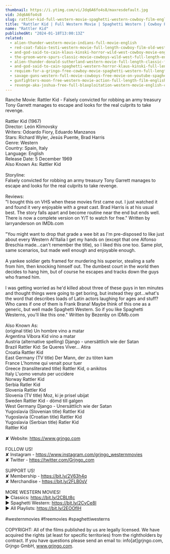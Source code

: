 ```yaml
---
thumbnail: https://i.ytimg.com/vi/Jdq6A6fo4s8/maxresdefault.jpg
vid: Jdq6A6fo4s8
slug: rattler-kid-full-western-movie-spaghetti-western-cowboy-film-english
title: "Rattler Kid | Full Western Movie | Spaghetti Western | Cowboy Film | English"
name: "Rattler Kid"
publishedAt: "2024-01-18T13:00:13Z"
related:
  - alien-thunder-western-movie-indians-full-movie-english
  - red-coat-fabio-testi-western-movie-full-length-cowboy-film-old-west
  - and-god-said-to-cain-klaus-kinski-horror-wild-west-cowboy-movie-english
  - the-groom-wore-spurs-classic-movie-cowboys-wild-west-full-length-english
  - alien-thunder-donald-sutherland-western-movie-full-length-classic-feature-film-english
  - and-god-said-to-cain-spaghetti-western-horror-klaus-kinski-full-length-western-movie
  - requiem-for-a-gringo-free-cowboy-movie-spaghetti-western-full-length-western-movie
  - savage-guns-western-full-movie-cowboys-free-movie-on-youtube-spaghetti-western
  - gunfighters-moon-free-western-movie-action-full-length-film-english
  - revenge-aka-joshua-free-full-blaxploitation-western-movie-english-classic-feature-film
---
```


Ranche Movie: Rattler Kid - Falsely convicted for robbing an army treasury Tony Garrett manages to escape and looks for the real culprits to take revenge.<br />
<br />
Rattler Kid (1967)<br />
Director: León Klimovsky<br />
Writers: Odoardo Fiory, Eduardo Manzanos <br />
Stars: Richard Wyler, Jesús Puente, Brad Harris<br />
Genre: Western<br />
Country: Spain, Italy<br />
Language: English <br />
Release Date: 5 December 1969 <br />
Also Known As: Rattler Kid<br />
<br />
Storyline:<br />
Falsely convicted for robbing an army treasury Tony Garrett manages to escape and looks for the real culprits to take revenge.<br />
<br />
Reviews:<br />
"I bought this on VHS when these movies first came out. I just watched it and found it very enjoyable with a great cast. Brad Harris is at his usual best. The story falls apart and become routine near the end but ends well. There is now a complete version on Y/T to watch for free." Written by larryanderson on IMDb.com <br />
<br />
"You might want to drop that grade a wee bit as I'm pre-disposed to like just about every Western Al'Italia I get my hands on (except that one Alfonso Breschia made...can't remember the title), so I liked this one too. Same plot, same scenarios, but made well enough and enjoyable enough.<br />
<br />
A yankee soldier gets framed for murdering his superior, stealing a safe from him, then knocking himself out. The dumbest court in the world then decides to hang him, but of course he escapes and tracks down the guys who framed him.<br />
<br />
I was getting worried as he'd killed about three of these guys in ten minutes and thought things were going to get boring, but instead they got...what's the word that describes loads of Latin actors laughing for ages and stuff? Who cares if one of them is Frank Brana! Maybe think of this one as a generic, but well made Spaghetti Western. So if you like Spaghetti Westerns, you'll like this one." Written by Bezenby on IDMb.com <br />
<br />
Also Known As:<br />
(original title) Un hombre vino a matar<br />
Argentina Víbora Kid vino a matar<br />
Austria (alternative spelling) Django - unersättlich wie der Satan<br />
Brazil Rattler Kid: Se Queres Viver... Atira<br />
Croatia Rattler Kid<br />
East Germany (TV title) Der Mann, der zu töten kam<br />
France L'homme qui venait pour tuer<br />
Greece (transliterated title) Rattler Kid, o anikitos<br />
Italy L'uomo venuto per uccidere<br />
Norway Rattler Kid<br />
Serbia Ratler Kid<br />
Slovenia Rattler Kid<br />
Slovenia (TV title) Moz, ki je prisel ubijat<br />
Sweden Rattler Kid - dömd till galgen<br />
West Germany Django - Unersättlich wie der Satan<br />
Yugoslavia (Slovenian title) Rattler Kid<br />
Yugoslavia (Croatian title) Rattler Kid<br />
Yugoslavia (Serbian title) Ratler Kid<br />
Rattler Kid<br />
<br />
✘ Website: https://www.grjngo.com<br />
<br />
FOLLOW US!<br />
✘ Instagram - https://www.instagram.com/grjngo_westernmovies<br />
✘ Twitter - https://twitter.com/Grjngo_com<br />
<br />
SUPPORT US!<br />
✘ Membership - https://bit.ly/2V63h4q<br />
✘ Merchandise - https://bit.ly/2FLB0sV<br />
<br />
MORE WESTERN MOVIES! <br />
► Classics: https://bit.ly/2CBLt8c <br />
► Spaghetti Western: https://bit.ly/2CyCe8I <br />
► All Playlists: https://bit.ly/2EOOfIH <br />
<br />
#westernmovies #freemovies #spaghettiwesterns<br />
<br />
COPYRIGHT: All of the films published by us are legally licensed. We have acquired the rights (at least for specific territories) from the rightholders by contract. If you have questions please send an email to: info[at]grjngo.com, Grjngo GmbH, www.grjngo.com.